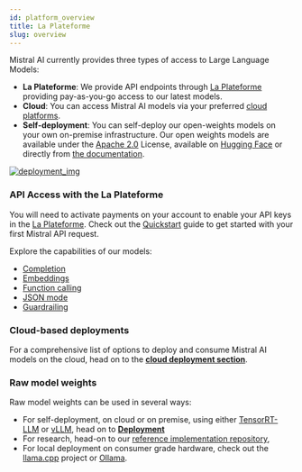```yaml
---
id: platform_overview
title: La Plateforme
slug: overview
---
```


[platform_url]: https://console.mistral.ai/
[deployment_img]: /img/deployment.png
[deployment_url]: https://console.mistral.ai/


Mistral AI currently provides three types of access to Large Language Models: 
- **La Plateforme**: We provide API endpoints through [La Plateforme][platform_url] providing pay-as-you-go access to our latest models.
- **Cloud**: You can access Mistral AI models via your preferred [cloud platforms](/deployment/cloud/overview/).
- **Self-deployment**: You can self-deploy our open-weights models on your own on-premise infrastructure. Our open weights models are available under the [Apache 2.0](https://github.com/apache/.github/blob/main/LICENSE) License, available on [Hugging Face](https://huggingface.co/mistralai) or directly from [the documentation](/getting-started/models/weights).

[![deployment_img]][deployment_url]

### API Access with the La Plateforme

You will need to activate payments on your account to enable your API keys in the [La Plateforme][platform_url]. Check out the [Quickstart](/getting-started/quickstart/) guide to get started with your first Mistral API request. 

Explore the capabilities of our models:
- [Completion](/capabilities/completion)
- [Embeddings](/capabilities/embeddings)
- [Function calling](/capabilities/function_calling)
- [JSON mode](/capabilities/structured-output/json_mode)
- [Guardrailing](/capabilities/guardrailing)


### Cloud-based deployments

For a comprehensive list of options to deploy and consume Mistral AI models on the cloud, head on to the **[cloud deployment section](/deployment/cloud/overview)**.

### Raw model weights

Raw model weights can be used in several ways: 
- For self-deployment, on cloud or on premise, using either [TensorRT-LLM](/deployment/self-deployment/trt) or [vLLM](/deployment/self-deployment/vllm), head on to **[Deployment](/deployment/self-deployment/skypilot)**
- For research, head-on to our [reference implementation repository](https://github.com/mistralai/mistral-src),
- For local deployment on consumer grade hardware, check out the [llama.cpp](https://github.com/ggerganov/llama.cpp) project or [Ollama](https://ollama.ai/).

